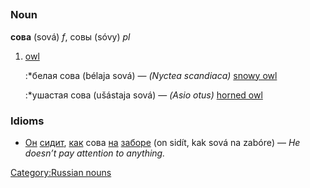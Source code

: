=={{ru}}==
[[Category:Russian nouns]]
===Noun===
'''сова''' (sová) ''f'', совы (sóvy) ''pl''

# [[owl]]
#:*белая сова (bélaja sová) — ''(Nyctea scandiaca)'' [[snowy owl]]
#:*ушастая сова (ušástaja sová) — ''(Asio otus)'' [[horned owl]]

===Idioms===
*[[Он]] [[сидеть|сидит]], [[как]] сова [[на]] [[забор|заборе]] (on sidít, kak sová na zabóre) — ''He doesn’t pay attention to anything.''